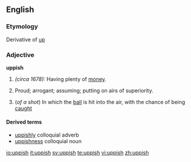==English==

===Etymology===
Derivative of [[up]]

===Adjective===
'''uppish'''

# ''(circa 1678):'' Having plenty of [[money]].
# {{colloquial}} Proud; arrogant; assuming; putting on airs of superiority.
# {{cricket}} (''of a shot'') In which the [[ball]] is hit into the air, with the chance of being [[caught]]

====Derived terms====
* [[uppishly]] colloquial adverb
* [[uppishness]] colloquial noun

[[io:uppish]]
[[it:uppish]]
[[sv:uppish]]
[[te:uppish]]
[[vi:uppish]]
[[zh:uppish]]